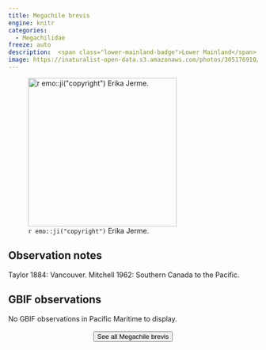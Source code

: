 ```yaml
---
title: Megachile brevis
engine: knitr
categories:
  - Megachilidae
freeze: auto
description:  <span class="lower-mainland-badge">Lower Mainland</span>
image: https://inaturalist-open-data.s3.amazonaws.com/photos/305176910/medium.jpeg
---
```

![`r emo::ji("copyright")` Erika Jerme.](https://inaturalist-open-data.s3.amazonaws.com/photos/305176910/medium.jpeg){height=300}

## Observation notes  
Taylor 1884: <span class="hl-place-name">Vancouver</span>. Mitchell 1962: Southern Canada to the Pacific.

## GBIF observations  
No GBIF observations in Pacific Maritime to display.
<br><br>
<center>


<a href="https://inaturalist.ca/observations?order=asc&order_by=observed_on&place_id=any&quality_grade=research&subview=map&taxon_id=57673"><button type="button" class="btn btn-secondary">See all Megachile brevis <i class="fa-solid fa-arrow-up-right-from-square"></i> </button></a>
</center>

